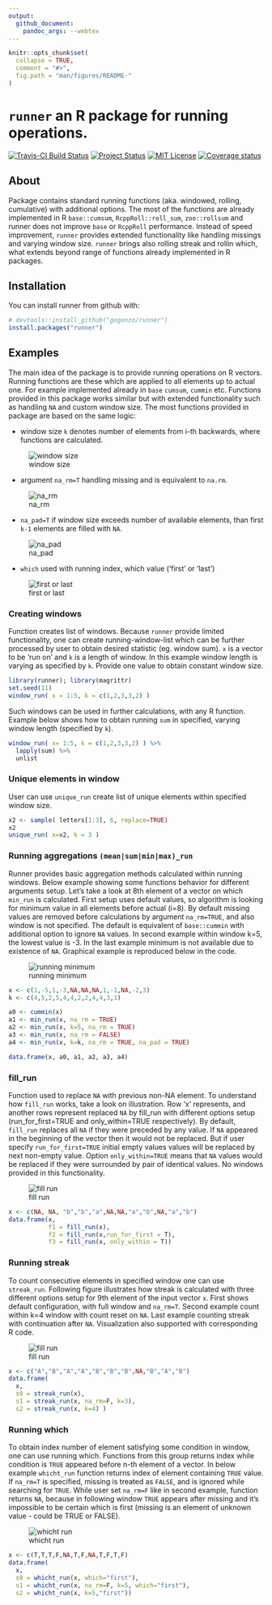 ```yaml
---
output:
  github_document:
    pandoc_args: --webtex
---
```

```r
knitr::opts_chunk$set(
  collapse = TRUE,
  comment = "#>",
  fig.path = "man/figures/README-"
)
```

# `runner` an R package for running operations.
[![Travis-CI Build Status](https://travis-ci.org/gogonzo/runner.svg?branch=master)](https://travis-ci.org/gogonzo/runner)
[![Project Status](http://www.repostatus.org/badges/latest/active.svg)](http://www.repostatus.org/#active)
[![MIT License](https://badges.frapsoft.com/os/mit/mit.svg)](https://opensource.org/licenses/mit-license.php)
[![Coverage status](https://codecov.io/gh/gogonzo/runner/branch/master/graph/badge.svg)](https://codecov.io/github/gogonzo/runner?branch=master)

## About
Package contains standard running functions (aka. windowed, rolling, cumulative) with additional options. The most of the functions are already implemented in R `base::cumsum`, `RcppRoll::roll_sum`, `zoo::rollsum` and runner does not improve `base` or `RcppRoll` performance. Instead of speed improvement, `runner` provides extended functionality like handling missings and varying window size. `runner` brings also rolling streak and rollin which, what extends beyond range of functions already implemented in R packages.

## Installation

You can install runner from github with:

```r
# devtools::install_github("gogonzo/runner")
install.packages("runner")
```

## Examples
The main idea of the package is to provide running operations on R vectors. Running functions are these which are applied to all elements up to actual one. For example implemented already in `base` `cumsum`, `cummin` etc. Functions provided in this package works similar but with extended functionality such as handling `NA` and custom window size. The most functions provided in package are based on the same logic:  

- window size `k` denotes number of elements from i-th backwards, where functions are calculated.  

![window size](vignettes/images/running_window.png)

- argument `na_rm=T` handling missing and is equivalent to `na.rm`.

![na_rm](vignettes/images/running_sum_narm.png)

- `na_pad=T` if window size exceeds number of available elements, than first `k-1` elements are filled with `NA`.  

![na_pad](vignettes/images/running_sum_napad.png)

- `which` used with running index, which value ('first' or 'last')

![first or last](vignettes/images/running_which.png)

### Creating windows
Function creates list of windows. Because `runner` provide limited functionality, one can create running-window-list which can be further processed by user to obtain desired statistic (eg. window sum). `x` is a vector to be 'run on' and `k` is a length of window. In this example window length is varying as specified by `k`. Provide one value to obtain constant window size.

```r
library(runner); library(magrittr)
set.seed(11)
window_run( x = 1:5, k = c(1,2,3,3,2) )
```

Such windows can be used in further calculations, with any R function. Example below shows how to obtain running `sum` in specified, varying window length (specified by `k`).

```r
window_run( x= 1:5, k = c(1,2,3,3,2) ) %>%
  lapply(sum) %>%
  unlist
```

### Unique elements in window
User can use `unique_run` create list of unique elements within specified window size.
```r
x2 <- sample( letters[1:3], 6, replace=TRUE)
x2 
unique_run( x=x2, k = 3 )
```

### Running aggregations `(mean|sum|min|max)_run`

Runner provides basic aggregation methods calculated within running windows. Below example showing some functions behavior for different arguments setup. Let's take a look at 8th element of a vector on which `min_run` is calculated. 
First setup uses default values, so algorithm is looking for minimum value in all elements before actual (i=8). By default missing values are removed before calculations by argument `na_rm=TRUE`, and also window is not specified. The default is equivalent of `base::cummin` with additional option to ignore `NA` values. In second example within window k=5, the lowest value is -3. In the last example minimum is not available due to existence of `NA`. Graphical example is reproduced below in the code.

![running minimum](vignettes/images/running_minimum.png)

```r
x <- c(1,-5,1,-3,NA,NA,NA,1,-1,NA,-2,3)
k <- c(4,5,2,5,4,4,2,2,4,4,3,1)

a0 <- cummin(x)
a1 <- min_run(x, na_rm = TRUE)
a2 <- min_run(x, k=5, na_rm = TRUE)
a3 <- min_run(x, na_rm = FALSE)
a4 <- min_run(x, k=k, na_rm = TRUE, na_pad = TRUE)

data.frame(x, a0, a1, a2, a3, a4)
```


### fill_run
Function used to replace `NA` with previous non-NA element. To understand how `fill_run` works, take a look on illustration. Row 'x' represents, and another rows represent replaced `NA` by fill_run with different options setup (run_for_first=TRUE and only_within=TRUE respectively). By default, `fill_run` replaces all `NA` if they were preceded by any value. If `NA` appeared in the beginning of the vector then it would not be replaced. But if user specify `run_for_first=TRUE` initial empty values values will be replaced by next non-empty value. Option `only_within=TRUE` means that `NA` values would be replaced if they were surrounded by pair of identical values. No windows provided in this functionality.

![fill run](vignettes/images/fill_run.png)

```r
x <- c(NA, NA, "b","b","a",NA,NA,"a","b",NA,"a","b")
data.frame(x, 
           f1 = fill_run(x), 
           f2 = fill_run(x,run_for_first = T), 
           f3 = fill_run(x, only_within = T))
```

### Running streak

To count consecutive elements in specified window one can use `streak_run`. Following figure illustrates how streak is calculated with three different options setup for 9th element of the input vector `x`. First shows default configuration, with full window and `na_rm=T`. Second example count within k=4 window with count reset on `NA`. Last example counting streak with continuation after `NA`. Visualization also supported with corresponding R code.

![fill run](vignettes/images/running_streaks.png)

```r
x <- c("A","B","A","A","B","B","B",NA,"B","A","B")
data.frame(
  x, 
  s0 = streak_run(x),
  s1 = streak_run(x, na_rm=F, k=3),
  s2 = streak_run(x, k=4) )
```

### Running which
To obtain index number of element satisfying some condition in window, one can use running which. Functions from this group returns index while condition is `TRUE` appeared before n-th element of a vector. In below example `whicht_run` function returns index of element containing `TRUE` value. If `na_rm=T` is specified, missing is treated as `FALSE`, and is ignored while searching for `TRUE`. While user set `na_rm=F` like in second example, function returns `NA`, because in following window `TRUE` appears after missing and it's impossible to be certain which is first (missing is an element of unknown value - could be TRUE or FALSE). 

![whicht run](vignettes/images/running_which_more.png)

```r
x <- c(T,T,T,F,NA,T,F,NA,T,F,T,F)
data.frame(
  x, 
  s0 = whicht_run(x, which="first"),
  s1 = whicht_run(x, na_rm=F, k=5, which="first"),
  s2 = whicht_run(x, k=5,"first"))

```
